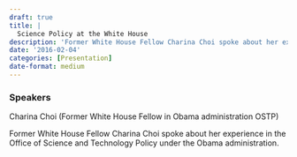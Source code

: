 ```yaml
---
draft: true 
title: |
  Science Policy at the White House
description: 'Former White House Fellow Charina Choi spoke about her experience in the Office of Science and Technology Policy under the Obama administration.'
date: '2016-02-04'
categories: [Presentation]
date-format: medium 
---
```



### Speakers  
Charina Choi (Former White House Fellow in Obama administration OSTP)

Former White House Fellow Charina Choi spoke about her experience in the Office of Science and Technology Policy under the Obama administration.


